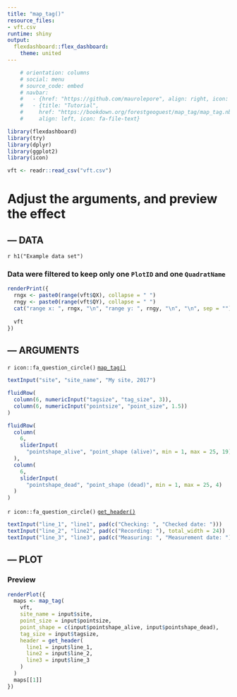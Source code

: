 ```yaml
---
title: "map_tag()"
resource_files:
- vft.csv
runtime: shiny
output:
  flexdashboard::flex_dashboard:
    theme: united
---
```


```r
    # orientation: columns
    # social: menu
    # source_code: embed
    # navbar:
    #   - {href: "https://github.com/maurolepore", align: right, icon: fa-user}
    #   - {title: "Tutorial", 
    #     href: "https://bookdown.org/forestgeoguest/map_tag/map_tag.nb.html",
    #     align: left, icon: fa-file-text}
```

```r
library(flexdashboard)
library(try)
library(dplyr)
library(ggplot2)
library(icon)

vft <- readr::read_csv("vft.csv")
```

Adjust the arguments, and preview the effect
=======================================================================

--- DATA {data-width=350}
-----------------------------------------------------------------------

`r h1("Example data set")`

### Data were filtered to keep only one `PlotID` and one `QuadratName` {data-height=90}

```r
renderPrint({
  rngx <- paste0(range(vft$QX), collapse = " ")
  rngy <- paste0(range(vft$QY), collapse = " ")
  cat("range x: ", rngx, "\n", "range y: ", rngy, "\n", "\n", sep = "")
  
  vft
})
```

--- ARGUMENTS {data-width=250}
-----------------------------------------------------------------------

`r icon::fa_question_circle()` [`map_tag()`](https://forestgeo.github.io/try/reference/map_tag.html)

```r
textInput("site", "site_name", "My site, 2017")

fluidRow(
  column(6, numericInput("tagsize", "tag_size", 3)),
  column(6, numericInput("pointsize", "point_size", 1.5))
)

fluidRow(
  column(
    6, 
    sliderInput(
      "pointshape_alive", "point_shape (alive)", min = 1, max = 25, 19)
  ),
  column(
    6, 
    sliderInput(
      "pointshape_dead", "point_shape (dead)", min = 1, max = 25, 4)
  )
)
```

`r icon::fa_question_circle()` [`get_header()`](https://forestgeo.github.io/try/reference/get_header.html)

```r
textInput("line_1", "line1", pad(c("Checking: ", "Checked date: ")))
textInput("line_2", "line2", pad(c("Recording: "), total_width = 24))
textInput("line_3", "line3", pad(c("Measuring: ", "Measurement date: ")))
```

--- PLOT {data-width=350}
-----------------------------------------------------------------------

### Preview

```r
renderPlot({
  maps <- map_tag(
    vft, 
    site_name = input$site,
    point_size = input$pointsize,
    point_shape = c(input$pointshape_alive, input$pointshape_dead),
    tag_size = input$tagsize,
    header = get_header(
      line1 = input$line_1,
      line2 = input$line_2,
      line3 = input$line_3
    )
  )
  maps[[1]]
})
```

